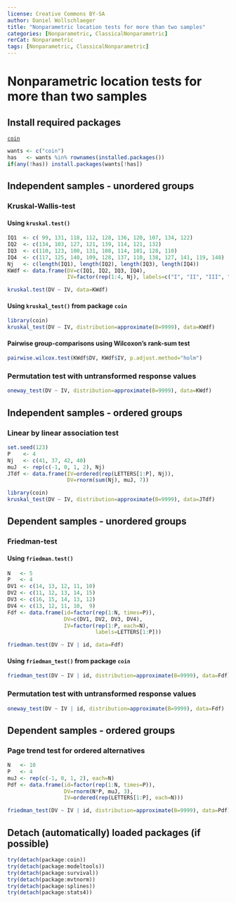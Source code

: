 ```yaml
---
license: Creative Commons BY-SA
author: Daniel Wollschlaeger
title: "Nonparametric location tests for more than two samples"
categories: [Nonparametric, ClassicalNonparametric]
rerCat: Nonparametric
tags: [Nonparametric, ClassicalNonparametric]
---
```


Nonparametric location tests for more than two samples
=========================

Install required packages
-------------------------

[`coin`](http://cran.r-project.org/package=coin)

```r
wants <- c("coin")
has   <- wants %in% rownames(installed.packages())
if(any(!has)) install.packages(wants[!has])
```

Independent samples - unordered groups
-------------------------

### Kruskal-Wallis-test

#### Using `kruskal.test()`

```r
IQ1  <- c( 99, 131, 118, 112, 128, 136, 120, 107, 134, 122)
IQ2  <- c(134, 103, 127, 121, 139, 114, 121, 132)
IQ3  <- c(110, 123, 100, 131, 108, 114, 101, 128, 110)
IQ4  <- c(117, 125, 140, 109, 128, 137, 110, 138, 127, 141, 119, 148)
Nj   <- c(length(IQ1), length(IQ2), length(IQ3), length(IQ4))
KWdf <- data.frame(DV=c(IQ1, IQ2, IQ3, IQ4),
                   IV=factor(rep(1:4, Nj), labels=c("I", "II", "III", "IV")))
```

```r
kruskal.test(DV ~ IV, data=KWdf)
```

#### Using `kruskal_test()` from package `coin`

```r
library(coin)
kruskal_test(DV ~ IV, distribution=approximate(B=9999), data=KWdf)
```

#### Pairwise group-comparisons using Wilcoxon's rank-sum test

```r
pairwise.wilcox.test(KWdf$DV, KWdf$IV, p.adjust.method="holm")
```

### Permutation test with untransformed response values

```r
oneway_test(DV ~ IV, distribution=approximate(B=9999), data=KWdf)
```

Independent samples - ordered groups
------------------------------------

### Linear by linear association test

```r
set.seed(123)
P    <- 4
Nj   <- c(41, 37, 42, 40)
muJ  <- rep(c(-1, 0, 1, 2), Nj)
JTdf <- data.frame(IV=ordered(rep(LETTERS[1:P], Nj)),
                   DV=rnorm(sum(Nj), muJ, 7))
```

```r
library(coin)
kruskal_test(DV ~ IV, distribution=approximate(B=9999), data=JTdf)
```

Dependent samples - unordered groups
-------------------------

### Friedman-test

#### Using `friedman.test()`

```r
N   <- 5
P   <- 4
DV1 <- c(14, 13, 12, 11, 10)
DV2 <- c(11, 12, 13, 14, 15)
DV3 <- c(16, 15, 14, 13, 12)
DV4 <- c(13, 12, 11, 10,  9)
Fdf <- data.frame(id=factor(rep(1:N, times=P)),
                  DV=c(DV1, DV2, DV3, DV4),
                  IV=factor(rep(1:P, each=N),
                            labels=LETTERS[1:P]))
```

```r
friedman.test(DV ~ IV | id, data=Fdf)
```

#### Using `friedman_test()` from package `coin`

```r
friedman_test(DV ~ IV | id, distribution=approximate(B=9999), data=Fdf)
```

### Permutation test with untransformed response values

```r
oneway_test(DV ~ IV | id, distribution=approximate(B=9999), data=Fdf)
```

Dependent samples - ordered groups
-------------------------

### Page trend test for ordered alternatives

```r
N   <- 10
P   <- 4
muJ <- rep(c(-1, 0, 1, 2), each=N)
Pdf <- data.frame(id=factor(rep(1:N, times=P)),
                  DV=rnorm(N*P, muJ, 3),
                  IV=ordered(rep(LETTERS[1:P], each=N)))
```

```r
friedman_test(DV ~ IV | id, distribution=approximate(B=9999), data=Pdf)
```

Detach (automatically) loaded packages (if possible)
-------------------------

```r
try(detach(package:coin))
try(detach(package:modeltools))
try(detach(package:survival))
try(detach(package:mvtnorm))
try(detach(package:splines))
try(detach(package:stats4))
```
